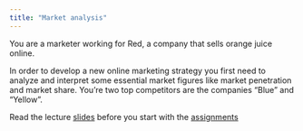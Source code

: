 ```yaml
---
title: "Market analysis"
---
```


You are a marketer working for Red, a company that sells orange juice online. 

In order to develop a new online marketing strategy you first need to analyze and interpret some essential market figures like market penetration and market share. You’re two top competitors are the companies “Blue” and “Yellow”. 

::: {.callout-important}
Read the lecture [slides](/slide.qmd) before you start with the [assignments](/assignments.qmd) 
:::


